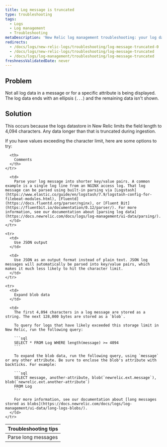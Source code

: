 ```yaml
---
title: Log message is truncated
type: troubleshooting
tags:
  - Logs
  - Log management
  - Troubleshooting
metaDescription: 'New Relic log management troubleshooting: your log data is not being displayed completely; it ends incompletely, with an ellipses.'
redirects:
  - /docs/logs/new-relic-logs/troubleshooting/log-message-truncated-0
  - /docs/logs/new-relic-logs/troubleshooting/log-message-truncated
  - /docs/logs/log-management/troubleshooting/log-message-truncated
freshnessValidatedDate: never
---
```


## Problem

Not all log data in a message or for a specific attribute is being displayed. The log data ends with an ellipsis (`...`) and the remaining data isn't shown.

## Solution

This occurs because the logs datastore in New Relic limits the field length to 4,094 characters. Any data longer than that is truncated during ingestion.

If you have values exceeding the character limit, here are some options to try:

<table>
  <thead>
    <tr>
      <th style={{ width: "200px" }}>
        Troubleshooting tips
      </th>

      <th>
        Comments
      </th>
    </tr>
  </thead>

  <tbody>
    <tr>
      <td>
        Parse long messages
      </td>

      <td>
        Parse your log message into shorter key/value pairs. A common example is a single log line from an NGINX access log. That log message can be parsed using built-in parsing via [Logstash](https://www.elastic.co/guide/en/logstash/7.9/logstash-config-for-filebeat-modules.html), [Fluentd](https://docs.fluentd.org/parser/nginx), or [Fluent Bit](https://fluentbit.io/documentation/0.12/parser/). For more information, see our documentation about [parsing log data](https://docs.newrelic.com/docs/logs/log-management/ui-data/parsing/).
      </td>
    </tr>

    <tr>
      <td>
        Use JSON output
      </td>

      <td>
        Use JSON as an output format instead of plain text. JSON log messages will automatically be parsed into key/value pairs, which makes it much less likely to hit the character limit.
      </td>
    </tr>

    <tr>
      <td>
        Expand blob data
      </td>

      <td>
        The first 4,094 characters in a log message are stored as a string. The next 128,000 bytes are stored as a `blob`.

        To query for logs that have likely exceeded this storage limit in New Relic, run the following query:

        ```sql
        SELECT * FROM Log WHERE length(message) >= 4094
        ```

        To expand the blob data, run the following query, using `message` or any other attribute. Be sure to enclose the blob's attribute with backticks. For example:

        ```sql
        SELECT message, another-attribute, blob(`newrelic.ext.message`), blob(`newrelic.ext.another-attribute`)
        FROM Log
        ```

        For more information, see our documentation about [long messages stored as blobs](https://docs.newrelic.com/docs/logs/log-management/ui-data/long-logs-blobs/).
      </td>
    </tr>
  </tbody>
</table>
